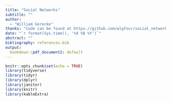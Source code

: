 ```yaml
---
title: "Social Networks"
subtitle: ""
author:
  - "William Gerecke"
thanks: "Code can be found at https://github.com/wlgfour/social_networks"
date: "`r format(Sys.time(), '%d %B %Y')`"
abstract: ""
bibliography: references.bib
output:
  bookdown::pdf_document2: default
---
```


```r
knitr::opts_chunk$set(echo = TRUE)
library(tidyverse)
library(tidyr)
library(dplyr)
library(janitor)
library(knitr)
library(kableExtra)
```